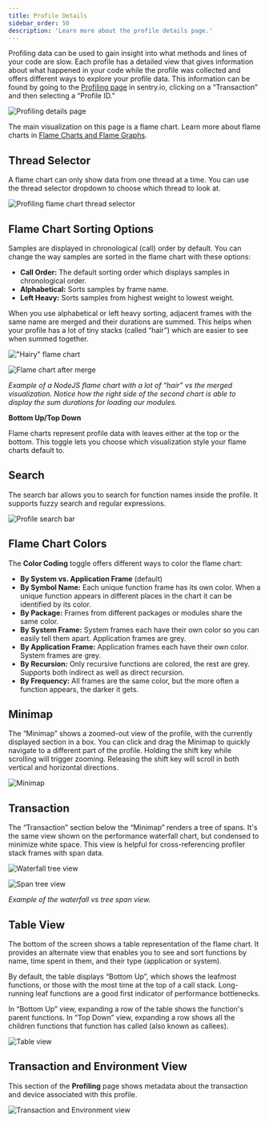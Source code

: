 ```yaml
---
title: Profile Details
sidebar_order: 50
description: 'Learn more about the profile details page.'
---
```


Profiling data can be used to gain insight into what methods and lines of your code are slow. Each profile has a detailed view that gives information about what happened in your code while the profile was collected and offers different ways to explore your profile data. This information can be found by going to the [Profiling page](https://sentry.sentry.io/profiling/) in sentry.io, clicking on a “Transaction” and then selecting a “Profile ID.”

![Profiling details page](profiling-details.png)

The main visualization on this page is a flame chart. Learn more about flame charts in [Flame Charts and Flame Graphs](/product/profiling/flame-charts-graphs).

## Thread Selector

A flame chart can only show data from one thread at a time. You can use the thread selector dropdown to choose which thread to look at.

![Profiling flame chart thread selector](thread-selector.png)

## Flame Chart Sorting Options

Samples are displayed in chronological (call) order by default. You can change the way samples are sorted in the flame chart with these options:

- **Call Order:** The default sorting order which displays samples in chronological order.
- **Alphabetical:** Sorts samples by frame name.
- **Left Heavy:** Sorts samples from highest weight to lowest weight.

When you use alphabetical or left heavy sorting, adjacent frames with the same name are merged and their durations are summed. This helps when your profile has a lot of tiny stacks (called “hair”) which are easier to see when summed together.

!["Hairy" flame chart](flame-chart-hair.png)

![Flame chart after merge](flame-chart-less-hair.png)

_Example of a NodeJS flame chart with a lot of “hair” vs the merged visualization. Notice how the right side of the second chart is able to display the sum durations for loading our modules._

**Bottom Up/Top Down**

Flame charts represent profile data with leaves either at the top or the bottom. This toggle lets you choose which visualization style your flame charts default to.

## Search

The search bar allows you to search for function names inside the profile. It supports fuzzy search and regular expressions.

![Profile search bar](search-bar.png)

## Flame Chart Colors

The **Color Coding** toggle offers different ways to color the flame chart:

- **By System vs. Application Frame** (default)
- **By Symbol Name:** Each unique function frame has its own color. When a unique function appears in different places in the chart it can be identified by its color.
- **By Package:** Frames from different packages or modules share the same color.
- **By System Frame:** System frames each have their own color so you can easily tell them apart. Application frames are grey.
- **By Application Frame:** Application frames each have their own color. System frames are grey.
- **By Recursion:** Only recursive functions are colored, the rest are grey. Supports both indirect as well as direct recursion.
- **By Frequency:** All frames are the same color, but the more often a function appears, the darker it gets.

## Minimap

The “Minimap” shows a zoomed-out view of the profile, with the currently displayed section in a box. You can click and drag the Minimap to quickly navigate to a different part of the profile. Holding the shift key while scrolling will trigger zooming. Releasing the shift key will scroll in both vertical and horizontal directions.

![Minimap](minimap.png)

## Transaction

The “Transaction” section below the “Minimap” renders a tree of spans. It's the same view shown on the performance waterfall chart, but condensed to minimize white space. This view is helpful for cross-referencing profiler stack frames with span data.

![Waterfall tree view](waterfall-tree.png)

![Span tree view](span-tree.png)

_Example of the waterfall vs tree span view._

## Table View

The bottom of the screen shows a table representation of the flame chart. It provides an alternate view that enables you to see and sort functions by name, time spent in them, and their type (application or system).

By default, the table displays “Bottom Up”, which shows the leafmost functions, or those with the most time at the top of a call stack. Long-running leaf functions are a good first indicator of performance bottlenecks.

In “Bottom Up” view, expanding a row of the table shows the function's parent functions. In “Top Down” view, expanding a row shows all the children functions that function has called (also known as callees).

![Table view](table-view.gif)

## Transaction and Environment View

This section of the **Profiling** page shows metadata about the transaction and device associated with this profile.

![Transaction and Environment view](transaction-environment-view.png)

